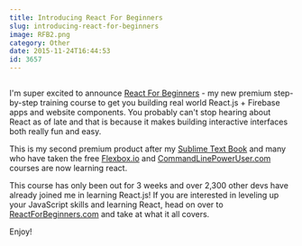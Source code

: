 ```yaml
---
title: Introducing React For Beginners
slug: introducing-react-for-beginners
image: RFB2.png
category: Other
date: 2015-11-24T16:44:53
id: 3657
---
```


<img src="RFB2.png" alt="" />

I'm super excited to announce <a href="https://reactforbeginners.com/">React For Beginners</a> - my new premium step-by-step training course to get you building real world React.js + Firebase apps and website components. You probably can't stop hearing about React as of late and that is because it makes building interactive interfaces both really fun and easy.

This is my second premium product after my <a href="https://SublimeTextBook.com">Sublime Text Book</a> and many who have taken the free <a href="http://Flexbox.io">Flexbox.io</a> and <a href="http://CommandLinePowerUser.com">CommandLinePowerUser.com</a> courses are now learning react.

This course has only been out for 3 weeks and over 2,300 other devs have already joined me in learning React.js! If you are interested in leveling up your JavaScript skills and learning React, head on over to <a href="https://ReactForBeginners.com">ReactForBeginners.com</a> and take at what it all covers.

Enjoy!